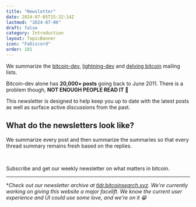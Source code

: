 ```yaml
---
title: "Newsletter"
date: 2024-07-05T15:32:14Z
lastmod: "2024-07-06"
draft: false
category: Introduction
layout: TopicBanner
icon: "FaDiscord"
order: 101
---
```


We summarize the <a href="https://lists.linuxfoundation.org/pipermail/bitcoin-dev/" target="_blank" rel="noopener noreferrer">bitcoin-dev</a>, <a href="https://lists.linuxfoundation.org/pipermail/lightning-dev/" target="_blank" rel="noopener noreferrer">lightning-dev</a> and <a href="https://delvingbitcoin.org/" target="_blank" rel="noopener noreferrer">delving bitcoin</a> mailing lists.

Bitcoin-dev alone has **20,000+ posts** going back to June 2011. There is a problem though, **NOT ENOUGH PEOPLE READ IT 🙁**

This newsletter is designed to help keep you up to date with the latest posts as well as surface active discussions from the past.

## What do the newsletters look like?

We summarize every post and then summarize the summaries so that every thread summary remains fresh based on the replies.

<div className="w-full sm:w-2/6">

<MinimalVideoPlayer 
    src="/bitcoin-topics/static/images/topics/newsletter.webp" 
    autoPlay={false} 
/>
</div>

<br />

Subscribe and get our weekly newsletter on what matters in bitcoin.

<MailingListSignup />

---

\*_Check out our newsletter archive at <a href="https://tldr.bitcoinsearch.xyz/" target="_blank" rel="noopener noreferrer">tldr.bitcoinsearch.xyz</a>.
We're currently working on giving this website a major facelift. We know the current user experience and UI could use some love, and we're on it 😁_
